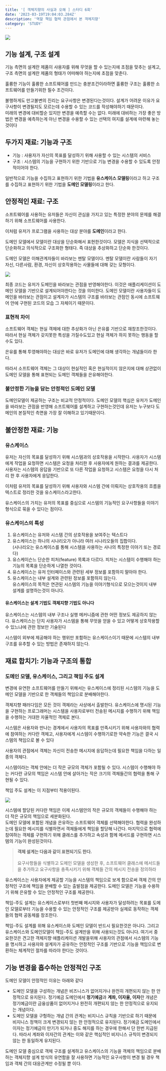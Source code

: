 ```yaml
---
title: '[ 객체지향의 사실과 오해 ] 스터디 6회'
date: '2023-03-19T19:04:03.284Z'
description: '역할 책임 협력 관점에서 본 객체지향'
category: 'STUDY'
---
```


![](./book.jpeg)

## 기능 설계, 구조 설계

기능 측면의 설계란 제품이 사용자를 위해 무엇을 할 수 있는지에 초점을 맞추는 설계고, 구조 측면의 설계란 제품의 형태가 어떠해야 하는지에 초점을 맞춘다.

훌륭한 기능이 훌륭한 소프트웨어를 만드는 충분조건이라하면 훌륭한 구조는 훌륭한 소프트웨어를 만들기위한 필수 조건이다.

불행하게도 만고불변의 진리는 요구사항은 변경된다는것이다. 설계가 어려운 이유가 요구사항이 변경될지도 모르는데 수용할 수 있는 코드를 작성해야하기 때문이다. <br/>
미래의 변경에 대비할순 있지만 변경을 예측할 수는 없다. 미래에 대비하는 가장 좋은 방법은 변경을 예측하는게 아닌 변경을 수용할 수 있는 선택의 여지를 설계에 마련해 놓는 것이다

## 두가지 재료: 기능과 구조

-   기능 : 사용자가 자신의 목표를 달성하기 위해 사용할 수 있는 시스템의 서비스
-   구조 : 시스템의 기능을 구현하기 위한 기반으로 기능 변경을 수용할 수 있도록 안정적이어야 한다.

일반적으로 기능을 수집하고 표현하기 위한 기법을 **유스케이스 모델링**이라고 하고 구조를 수집하고 표현하기 위한 기법을 **도메인 모델링**이라고 한다.

## 안정적인 재료: 구조

소프트웨어를 사용하는 유저들은 자신이 관심을 가지고 있는 특정한 분야의 문제를 해결하기 위해 소프트웨어를 사용한다.

이처럼 유저가 프로그램을 사용하는 대상 분야를 **도메인**이라고 한다.

도메인 모델에서 모델이란 대상을 단순화해서 표현한것이다. 모델은 지식을 선택적으로 단순화하고 의식적으로 구조화한 형태다. 즉 대상을 추상화하고 단순화 한것이다.

도메인 모델은 이해관계자들이 바라보는 멘탈 모델이다. 멘탈 모델이란 사람들이 자기 자신, 다른사람, 환경, 자신이 상호작용하는 사물들에 대해 갖는 모형이다.

![](./designModel.png)

최종 코드는 유저가 도메인을 바라보는 관점을 반영해야한다. 이것은 애플리케이션이 도메인 모델을 기반으로 설계되어야한다는 것을 의미한다. 도메인 모델이란 사용자들이 도메인을 바라보는 관점이고 설계자가 시스템의 구조를 바라보는 관점인 동시에 소프트웨어 안에 구현된 코드의 모습 그 자체이기 때문이다.

### 표현적 차이

소프트웨어 객체는 현실 객체에 대한 추상화가 아닌 은유를 기반으로 재창조한것이다. 따라서 현실 객체가 갖지못한 특성을 가질수도있고 현실 객체가 하지 못하는 행동을 할 수도 있다.

은유를 통해 투영해야하는 대상은 바로 유저가 도메인에 대해 생각하는 개념들이라 한다.

따라서 소프트웨어 객체는 그 대상이 현실적인 혹은 현실적이지 않은지에 대해 상관없이 도메인 모델을 통해 표현되는 도메인 객체들을 은유해야한다.

### 불안정한 기능을 담는 안정적인 도메인 모델

도메인모델이 제공하는 구조는 비교적 안정적이다. 도메인 모델의 핵심은 유저가 도메인을 바라보는 관점을 반영해 소프트웨어를 설계하고 구현하는것인데 유저는 누구보다 도메인의 본질적인 측면을 가장 잘 이해하고 있기때문이다.

## 불안정한 재료: 기능

### 유스케이스

유저는 자신의 목표를 달성하기 위해 시스템과의 상호작용을 시작한다. 사용자가 시스템에게 작업을 요청하면 시스템은 요청을 처리한 후 사용자에게 원하는 결과를 제공한다. 사용자는 시스템의 응답을 기반으로 또 다른 작업을 요청하고 시스템은 요청을 다시 처리 한 후 사용자에게 응답한다.

이처럼 유저의 목표를 달성하기 위해 사용자와 시스템 간에 이뤄지는 상호작용의 흐름을 텍스트로 정리한 것을 유스케이스라고한다.

유스케이스의 가치는 유저의 목표를 중심으로 시스템의 기능적인 요구사항들을 이야기 형식으로 묶을 수 있다는 점이다.

### 유스케이스의 특성

1. 유스케이스는 유저와 시스템 간의 상호작용을 보여주는 텍스트다
2. 유스케이스는 하나의 시나리오가 아니라 여러 시나리오들의 집합이다. <br/>
   (시나리오는 유스케이스를 통해 시스템을 사용하는 사나의 특정한 이야기 또는 경로다)
3. 유스케이슨느 단순한 피처(feature) 목록과 다르다. 피처는 시스템이 수행해야 하는 기능의 목록을 단순하게 나열한 것이다.
4. 유스케이스는 유저 인터페이스와 관련된 세부 정보를 포함하지 말아야 한다.
5. 유스케이스는 내부 설계와 관련된 정보를 포함하지 않는다. <br/>
   유스케이스의 목적은 연관된 시스템의 기능을 이야기형식으로 모으는것이지 내부 설계를 설명하는것이 아니다.

#### 유스케이스는 설계 기법도 객체지향 기법도 아니다

유스케이스는 시스템의 내부 구조나 실행 메커니즘에 관한 어떤 정보도 제공하지 않는다. 유스케이스는 단지 사용자가 시스템을 통해 무엇을 얻을 수 있고 어떻게 상호작용할 수 있느냐에 관한 정보만 기술된다

시스템이 외부에 제공해야 하는 행위만 포함하는 유스케이스이기 때문에 시스템의 내부 구조를 유추할 수 있는 방법은 존재하지 않는다.

## 재료 합치기: 기능과 구조의 통합

### 도메인 모델, 유스케이스, 그리고 책임 주도 설계

변경에 유연한 소프트웨어를 만들기 위해서는 유스케이스에 정리된 시스템의 기능을 도메인 모델을 기반으로 한 객체들의 책임으로 분배해야한다.

객체지향 패러다임은 모든 것이 객체라는 사상에서 출발한다. 유스케이스에 명시된 기능을 구현하는 프로그래머는 시스템을 사용자로부터 전송된 메시지를 수행하기 위해 책임을 수행하는 거대한 자율적인 객체로 본다.

시스템은 사용자와 만나는 경계에서 사용자의 목표를 만족시키기 위해 사용자와의 협력에 참여하는 커다란 객체고, 사용자에게 시스템이 수행하기로한 약속한 기능은 결국 시스템의 책임으로 볼 수 있다

사용자의 관점에서 객체는 자신이 전송한 메시지에 응답하는데 필요한 책임을 다하는 일종의 객체다.

시스템이라는 객체 안에는 더 작은 규모의 객체가 포함될 수 있다. 시스템이 수행해야 하는 커다란 규모의 책임은 시스템 안에 살아가는 작은 크기의 객체들간의 협력을 통해 구현될 수 있다.

책임 주도 설계는 이 지점부터 적용이된다.

![](./image1.png)

시스템에 할당된 커다란 책임은 이제 시스템안의 작은 규모의 객체들이 수행해야 하는 더 작은 규모의 책임으로 세분화된다.<br/>
도메인 모델에 포함된 개념을 은유하는 소프트웨어 객체를 선택해야한다. 협력을 완성하는데 필요한 메시지를 식별하면서 객체들에게 책임을 할당해 나간다. 마지막으로 협력에 참여하는 객체를 구현하기 위해 클래스를 추가하고 속성과 함께 메서드를 구현하면 시스템의 기능이 완성된것이다.

> **객체 설계는 다음과 같이 표현되기도 한다.**<br/><br/>
> 요구사항들을 식별하고 도메인 모델을 생성한 후, 소프트웨어 클래스에 메서드들을 추가하고 요구사항을 충족시키기 위해 객체들 간의 메시지 전송을 정의하라

유스케이스는 사용자에게 제공할 기능을 시스템의 책임으로 보게 함으로써 객체 간의 안정적인 구조에 책임을 분배할 수 있는 출발점을 제공한다. 도메인 모델은 기능을 수용하기 위해 은유할 수 있는 안정적인 구조를 제공한다.

책임-주도 설계는 유스케이스로부터 첫번째 메시지와 사용자가 달성하려는 목표를 도메인 모델로부터 기능을 수용할 수 있는 안정적인 구조를 제공받아 실제로 동작하는 객체들의 협력 공동체를 창조한다.

책임-주도 설계를 위해 유스케이스와 도메인 모델이 반드시 필요한것은 아니다. 그리고 유스케이스와 도메인모델이 책임-주도 설계만을 위해 사용되는것도 아니다. 여기서 중요한것은 견고한 객체지향 애플리케이션 개발을위해 사용자의 관점에서 시스템의 기능을 명시하고 사용자와 설계자가 공유하는 안정적인 구조를 기반으로 기능을 책임으로 변환하는 체계적인 절차를 따라야 한다는 것이다.

## 기능 변경을 흡수하는 안정적인 구조

도메인 모델이 안정적인 이유는 아래와 같다

-   도메인 모델을 구성하는 개념은 비즈니스가 없어지거나 완전히 개편되지 않는 한 안정적으로 유지된다. 정기예금 도메인에서 **정기예금**과 **계좌, 이자율, 이자**란 개념은 정기예금이란 금융상품이 없어지거나 완전히 개편되지 않는 한 안정적으로 유지되는 개념이다.
-   도메인 모델을 구헝하는 개념 간의 관계는 비지니스 규칙을 기반으로 하기 때문에 비지니스 정책이 크게 변경되지 않는 한 안정적으로 유지된다. 정기예금 도메인에서 이자는 정기예금이 만기가 되거나 중도 해지를 하는 경우에 한해서 단 한번 지급된다. 따라서 계좌와 이자간의 관계는 이와 같은 핵심적인 비지니스 규칙이 변경되지 않는 한 동일하게 유지된다.

도메인 모델 중심으로 객체 구조를 설계하고 유스케이스의 기능을 객체의 책임으로 분배하는 객체지향 설계 방식의 유연함을 잘 사용하면 기능적인 요구사항이 변경 될 경우 책임과 객체 간의 대응관계만 수정될 뿐 이다.
